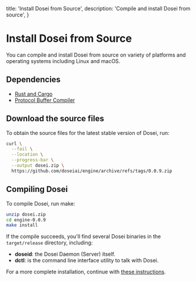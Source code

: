   title: 'Install Dosei from Source',
  description: 'Compile and install Dosei from source',
}

# Install Dosei from Source

You can compile and install Dosei from source on variety of platforms and operating systems including Linux and macOS.

## Dependencies

* [Rust and Cargo](https://doc.rust-lang.org/cargo/getting-started/installation.html)
* [Protocol Buffer Compiler](https://grpc.io/docs/protoc-installation/)


## Download the source files

To obtain the source files for the latest stable version of Dosei, run:

```bash
curl \
  --fail \
  --location \
  --progress-bar \
  --output dosei.zip \
  https://github.com/doseiai/engine/archive/refs/tags/0.0.9.zip
```

## Compiling Dosei

To compile Dosei, run make:

```bash
unzip dosei.zip
cd engine-0.0.9
make install
```

If the compile succeeds, you'll find several Dosei binaries in the `target/release` directory, including:

* **doseid**: the Dosei Daemon (Server) itself.
* **dctl**: is the command line interface utility to talk with Dosei.

For a more complete installation, continue with [these instructions](/getting-started).
